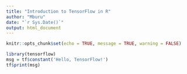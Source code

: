 ```yaml
---
title: "Introduction to TensorFlow in R"
author: "Mburu"
date: "`r Sys.Date()`"
output: html_document
---
```


```r
knitr::opts_chunk$set(echo = TRUE, message = TRUE, warning = FALSE)
```

```r
library(tensorflow)
msg = tf$constant('Hello, TensorFlow!')
tf$print(msg)
```
